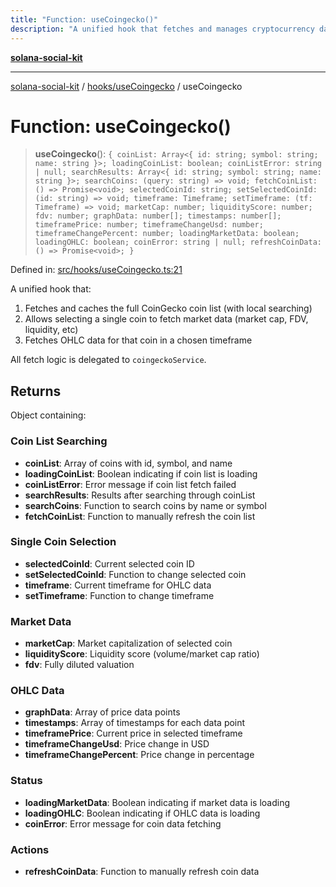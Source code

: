 ```yaml
---
title: "Function: useCoingecko()"
description: "A unified hook that fetches and manages cryptocurrency data from CoinGecko"
---
```


[**solana-social-kit**](../../../README.mdx)

***

[solana-social-kit](../../../README.mdx) / [hooks/useCoingecko](../README.mdx) / useCoingecko

# Function: useCoingecko()

> **useCoingecko**(): `{
>   coinList: Array<{ id: string; symbol: string; name: string }>;
>   loadingCoinList: boolean;
>   coinListError: string | null;
>   searchResults: Array<{ id: string; symbol: string; name: string }>;
>   searchCoins: (query: string) => void;
>   fetchCoinList: () => Promise<void>;
>   selectedCoinId: string;
>   setSelectedCoinId: (id: string) => void;
>   timeframe: Timeframe;
>   setTimeframe: (tf: Timeframe) => void;
>   marketCap: number;
>   liquidityScore: number;
>   fdv: number;
>   graphData: number[];
>   timestamps: number[];
>   timeframePrice: number;
>   timeframeChangeUsd: number;
>   timeframeChangePercent: number;
>   loadingMarketData: boolean;
>   loadingOHLC: boolean;
>   coinError: string | null;
>   refreshCoinData: () => Promise<void>;
> }`

Defined in: [src/hooks/useCoingecko.ts:21](https://github.com/SendArcade/solana-app-kit/blob/main/src/hooks/useCoingecko.ts#L21)

A unified hook that:
1) Fetches and caches the full CoinGecko coin list (with local searching)
2) Allows selecting a single coin to fetch market data (market cap, FDV, liquidity, etc)
3) Fetches OHLC data for that coin in a chosen timeframe

All fetch logic is delegated to `coingeckoService`.

## Returns

Object containing:

### Coin List Searching
- **coinList**: Array of coins with id, symbol, and name
- **loadingCoinList**: Boolean indicating if coin list is loading
- **coinListError**: Error message if coin list fetch failed
- **searchResults**: Results after searching through coinList
- **searchCoins**: Function to search coins by name or symbol
- **fetchCoinList**: Function to manually refresh the coin list

### Single Coin Selection
- **selectedCoinId**: Current selected coin ID
- **setSelectedCoinId**: Function to change selected coin
- **timeframe**: Current timeframe for OHLC data
- **setTimeframe**: Function to change timeframe

### Market Data
- **marketCap**: Market capitalization of selected coin
- **liquidityScore**: Liquidity score (volume/market cap ratio)
- **fdv**: Fully diluted valuation

### OHLC Data
- **graphData**: Array of price data points
- **timestamps**: Array of timestamps for each data point
- **timeframePrice**: Current price in selected timeframe
- **timeframeChangeUsd**: Price change in USD
- **timeframeChangePercent**: Price change in percentage

### Status
- **loadingMarketData**: Boolean indicating if market data is loading
- **loadingOHLC**: Boolean indicating if OHLC data is loading
- **coinError**: Error message for coin data fetching

### Actions
- **refreshCoinData**: Function to manually refresh coin data 